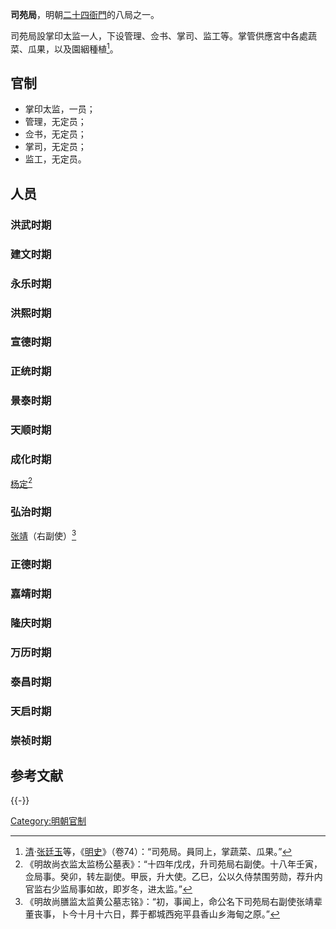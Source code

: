 '''司苑局'''，明朝[[二十四衙門|二十四衙門]]的八局之一。

司苑局設掌印太监一人，下设管理、佥书、掌司、监工等。掌管供應宮中各處蔬菜、瓜果，以及園絪種植<ref>[[清|清]]·[[张廷玉|张廷玉]]等，《[[明史|明史]]》（卷74）：“司苑局。員同上，掌蔬菜、瓜果。”</ref>。

== 官制 ==
*掌印太监，一员；
*管理，无定员；
*佥书，无定员；
*掌司，无定员；
*监工，无定员。

==人员==
===洪武时期===
===建文时期===
===永乐时期===

===洪熙时期===

===宣德时期===

===正统时期===

===景泰时期===
===天顺时期===

===成化时期===
[[杨定_(明朝宦官)|杨定]]<ref>《明故尚衣监太监杨公墓表》：“十四年戊戌，升司苑局右副使。十八年壬寅，佥局事。癸卯，转左副使。甲辰，升大使。乙巳，公以久侍禁围劳勋，荐升内官监右少监局事如故，即岁冬，进太监。”</ref>
===弘治时期===
[[张靖_(明朝宦官)|张靖]]（右副使）<ref>《明故尚膳监太监黄公墓志铭》：“初，事闻上，命公名下司苑局右副使张靖辈董丧事，卜今十月十六日，葬于都城西宛平县香山乡海甸之原。”</ref>
===正德时期===

===嘉靖时期===

===隆庆时期===

===万历时期===

===泰昌时期===

===天启时期===

===崇祯时期===

==参考文献==
{{Reflist}}

{{-}}
{{二十四衙門}}

[[Category:明朝官制|Category:明朝官制]]